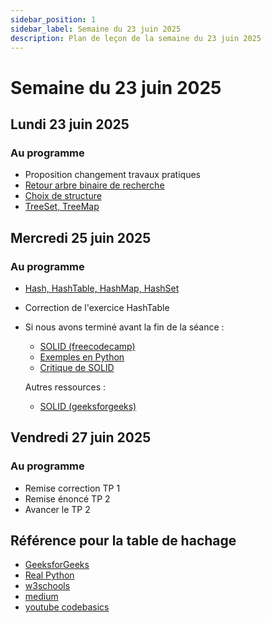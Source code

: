```yaml
---
sidebar_position: 1
sidebar_label: Semaine du 23 juin 2025
description: Plan de leçon de la semaine du 23 juin 2025
---
```


# Semaine du 23 juin 2025

## Lundi 23 juin 2025

### Au programme

- Proposition changement travaux pratiques
- [Retour arbre binaire de recherche](../semaine_04/Exercices/arbre_binaire.mdx)
- [Choix de structure](../semaine_04/Exercices/choix_structure.mdx)
- [TreeSet, TreeMap](../semaine_04/treeset_treemap.mdx)

## Mercredi 25 juin 2025

### Au programme

- [Hash, HashTable, HashMap, HashSet](./Exercices/hash_table.mdx)
- Correction de l'exercice HashTable
- Si nous avons terminé avant la fin de la séance :
  - [SOLID (freecodecamp)](https://www.freecodecamp.org/news/solid-principles-explained-in-plain-english/)
  - [Exemples en Python](https://www.youtube.com/watch?v=pTB30aXS77U)
  - [Critique de SOLID](https://www.youtube.com/watch?v=TT_RLWmIsbY)

  Autres ressources :
  - [SOLID (geeksforgeeks)](https://www.geeksforgeeks.org/solid-principle-in-programming-understand-with-real-life-examples/)

## Vendredi 27 juin 2025

### Au programme

- Remise correction TP 1
- Remise énoncé TP 2
- Avancer le TP 2


## Référence pour la table de hachage

- [GeeksforGeeks](https://www.geeksforgeeks.org/dsa/implementation-of-hash-table-in-python-using-separate-chaining/)
- [Real Python](https://realpython.com/python-hash-table/)
- [w3schools](https://www.w3schools.com/python/python_dsa_hashtables.asp)
- [medium](https://stephenagrice.medium.com/how-to-implement-a-hash-table-in-python-1eb6c55019fd)
- [youtube codebasics](https://www.youtube.com/watch?v=ea8BRGxGmlA)
